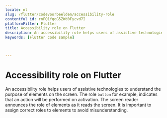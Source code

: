 ```yaml
---
locale: nl
slug: /flutter/codevoorbeelden/accessibility-role
contentful_id: rnFQ1YqoG5ZWd0Fycvd7I
platformFilter: Flutter
title: Accessibility role on Flutter
description: An accessibility role helps users of assistive technologies to understand the purpose of elements on the screen.
keywords: [Flutter code sample]


	
---
```


# Accessibility role on Flutter

An accessibility role helps users of assistive technologies to understand the purpose of elements on the screen. The role `button` for example, indicates that an action will be performed on activation. The screen reader announces the role of elements as it reads the screen. It is important to assign correct roles to elements to avoid misunderstanding.

<CodeSample id="accessibility-role" locale="nl" platform="flutter"/>